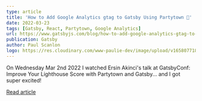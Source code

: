 ```yaml
---
type: article
title: 'How to Add Google Analytics gtag to Gatsby Using Partytown 🎉'
date: 2022-03-23
tags: [Gatsby, React, Partytown, Google Analytics]
url: https://www.gatsbyjs.com/blog/how-to-add-google-analytics-gtag-to-gatsby-using-partytown
publication: Gatsby
author: Paul Scanlon
logo: https://res.cloudinary.com/www-paulie-dev/image/upload/v1658077182/paulie.dev/Logos/gatsby-logo_dgbkjm.png
---
```


On Wednesday Mar 2nd 2022 I watched Ersin Akinci's talk at GatsbyConf: Improve Your Lighthouse Score with Partytown and
Gatsby... and I got super excited!

[Read article](https://www.gatsbyjs.com/blog/how-to-add-google-analytics-gtag-to-gatsby-using-partytown)
